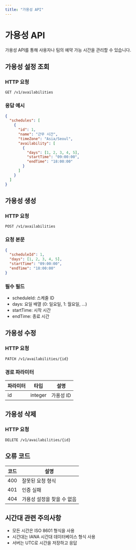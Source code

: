 ```yaml
---
title: "가용성 API"
---
```


# 가용성 API

가용성 API를 통해 사용자나 팀의 예약 가능 시간을 관리할 수 있습니다.

## 가용성 설정 조회

### HTTP 요청
```http
GET /v1/availabilities
```

### 응답 예시
```json
{
  "schedules": [
    {
      "id": 1,
      "name": "근무 시간",
      "timeZone": "Asia/Seoul",
      "availability": [
        {
          "days": [1, 2, 3, 4, 5],
          "startTime": "09:00:00",
          "endTime": "18:00:00"
        }
      ]
    }
  ]
}
```

## 가용성 생성

### HTTP 요청
```http
POST /v1/availabilities
```

### 요청 본문
```json
{
  "scheduleId": 1,
  "days": [1, 2, 3, 4, 5],
  "startTime": "09:00:00",
  "endTime": "18:00:00"
}
```

### 필수 필드
- scheduleId: 스케줄 ID
- days: 요일 배열 (0: 일요일, 1: 월요일, ...)
- startTime: 시작 시간
- endTime: 종료 시간

## 가용성 수정

### HTTP 요청
```http
PATCH /v1/availabilities/{id}
```

### 경로 파라미터
| 파라미터 | 타입 | 설명 |
|----------|------|------|
| id | integer | 가용성 ID |

## 가용성 삭제

### HTTP 요청
```http
DELETE /v1/availabilities/{id}
```

## 오류 코드
| 코드 | 설명 |
|------|------|
| 400 | 잘못된 요청 형식 |
| 401 | 인증 실패 |
| 404 | 가용성 설정을 찾을 수 없음 |

## 시간대 관련 주의사항
- 모든 시간은 ISO 8601 형식을 사용
- 시간대는 IANA 시간대 데이터베이스 형식 사용
- 서버는 UTC로 시간을 저장하고 응답
